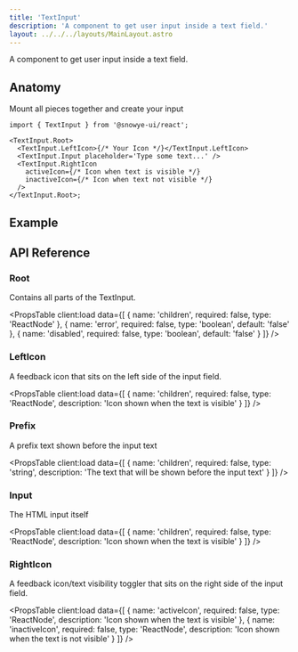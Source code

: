 ```yaml
---
title: 'TextInput'
description: 'A component to get user input inside a text field.'
layout: ../../../layouts/MainLayout.astro
---
```



A component to get user input inside a text field.

## Anatomy

Mount all pieces together and create your input

```tsx
import { TextInput } from '@snowye-ui/react';

<TextInput.Root>
  <TextInput.LeftIcon>{/* Your Icon */}</TextInput.LeftIcon>
  <TextInput.Input placeholder='Type some text...' />
  <TextInput.RightIcon
    activeIcon={/* Icon when text is visible */}
    inactiveIcon={/* Icon when text not visible */}
  />
</TextInput.Root>;
```

## Example

<HeroContainer client:load>
  <TextInputDemo client:load />
</HeroContainer>

## API Reference

### Root

Contains all parts of the TextInput.

<PropsTable
  client:load
  data={[
    {
      name: 'children',
      required: false,
      type: 'ReactNode'
    },
    {
      name: 'error',
      required: false,
      type: 'boolean',
      default: 'false'
    },
    {
      name: 'disabled',
      required: false,
      type: 'boolean',
      default: 'false'
    }
  ]}
/>

### LeftIcon

A feedback icon that sits on the left side of the input field.

<PropsTable
  client:load
  data={[
    {
      name: 'children',
      required: false,
      type: 'ReactNode',
      description: 'Icon shown when the text is visible'
    }
  ]}
/>

### Prefix

A prefix text shown before the input text

<PropsTable
  client:load
  data={[
    {
      name: 'children',
      required: false,
      type: 'string',
      description: 'The text that will be shown before the input text'
    }
  ]}
/>

### Input

The HTML input itself

<PropsTable
  client:load
  data={[
    {
      name: 'children',
      required: false,
      type: 'ReactNode',
      description: 'Icon shown when the text is visible'
    }
  ]}
/>

### RightIcon

A feedback icon/text visibility toggler that sits on the right side of the input field.

<PropsTable
  client:load
  data={[
    {
      name: 'activeIcon',
      required: false,
      type: 'ReactNode',
      description: 'Icon shown when the text is visible'
    },
    {
      name: 'inactiveIcon',
      required: false,
      type: 'ReactNode',
      description: 'Icon shown when the text is not visible'
    }
  ]}
/>
